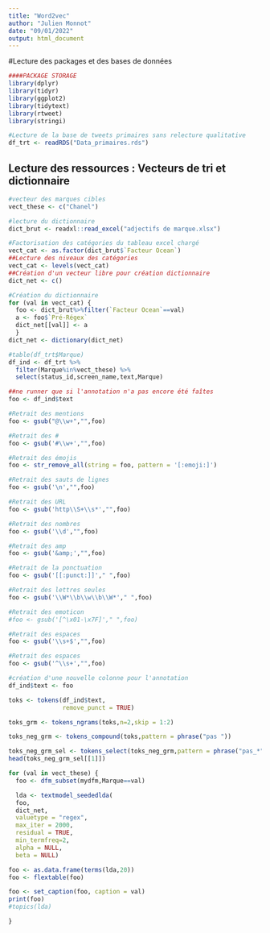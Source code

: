 ```yaml
---
title: "Word2vec"
author: "Julien Monnot"
date: "09/01/2022"
output: html_document
---
```


#Lecture des packages et des bases de données
```r
####PACKAGE STORAGE
library(dplyr)
library(tidyr)
library(ggplot2)
library(tidytext)
library(rtweet)
library(stringi)

#Lecture de la base de tweets primaires sans relecture qualitative
df_trt <- readRDS("Data_primaires.rds")

```
## Lecture des ressources : Vecteurs de tri et dictionnaire
```r
#vecteur des marques cibles
vect_these <- c("Chanel")

#lecture du dictionnaire
dict_brut <- readxl::read_excel("adjectifs de marque.xlsx")

#Factorisation des catégories du tableau excel chargé
vect_cat <- as.factor(dict_brut$`Facteur Ocean`)
##Lecture des niveaux des catégories
vect_cat <- levels(vect_cat)
##Création d'un vecteur libre pour création dictionnaire
dict_net <- c()

#Création du dictionnaire
for (val in vect_cat) {
  foo <- dict_brut%>%filter(`Facteur Ocean`==val)
  a <- foo$`Pré-Régex`
  dict_net[[val]] <- a
  }
dict_net <- dictionary(dict_net)

```

```r
#table(df_trt$Marque)
df_ind <- df_trt %>%
  filter(Marque%in%vect_these) %>%
  select(status_id,screen_name,text,Marque)

```

```r
##ne runner que si l'annotation n'a pas encore été faîtes
foo <- df_ind$text

#Retrait des mentions
foo <- gsub("@\\w+","",foo)

#Retrait des #
foo <- gsub('#\\w+',"",foo)

#Retrait des émojis
foo <- str_remove_all(string = foo, pattern = '[:emoji:]')

#Retrait des sauts de lignes
foo <- gsub('\n',"",foo)

#Retrait des URL
foo <- gsub('http\\S+\\s*',"",foo)

#Retrait des nombres
foo <- gsub('\\d',"",foo)

#Retrait des amp
foo <- gsub('&amp;',"",foo)

#Retrait de la ponctuation
foo <- gsub('[[:punct:]]'," ",foo)

#Retrait des lettres seules
foo <- gsub('\\W*\\b\\w\\b\\W*'," ",foo)

#Retrait des emoticon
#foo <- gsub('[^\x01-\x7F]'," ",foo)

#Retrait des espaces
foo <- gsub('\\s+$',"",foo)

#Retrait des espaces
foo <- gsub('^\\s+',"",foo)

#création d'une nouvelle colonne pour l'annotation
df_ind$text <- foo

```


```r
toks <- tokens(df_ind$text,
               remove_punct = TRUE)

toks_grm <- tokens_ngrams(toks,n=2,skip = 1:2)

toks_neg_grm <- tokens_compound(toks,pattern = phrase("pas "))

toks_neg_grm_sel <- tokens_select(toks_neg_grm,pattern = phrase("pas_*"))
head(toks_neg_grm_sel[[1]])

```

```r
for (val in vect_these) {
  foo <- dfm_subset(mydfm,Marque==val)

  lda <- textmodel_seededlda(
  foo,
  dict_net,
  valuetype = "regex",
  max_iter = 2000,
  residual = TRUE,
  min_termfreq=2,
  alpha = NULL,
  beta = NULL)

foo <- as.data.frame(terms(lda,20))
foo <- flextable(foo)

foo <- set_caption(foo, caption = val)
print(foo)
#topics(lda)

}


```

